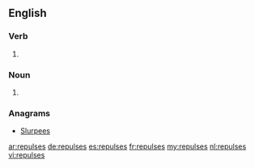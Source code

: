 ==English==

===Verb===
{{head|en}}

# {{en-third-person singular of|repulse}}

===Noun===
{{head|en|plural}}

# {{plural of|repulse|lang=en}}

===Anagrams===
* [[Slurpees#English|Slurpees]]

[[ar:repulses]]
[[de:repulses]]
[[es:repulses]]
[[fr:repulses]]
[[my:repulses]]
[[nl:repulses]]
[[vi:repulses]]